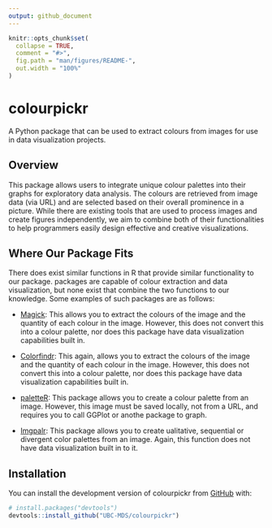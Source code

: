 ```yaml
---
output: github_document
---
```


<!-- README.md is generated from README.Rmd. Please edit that file -->

```r
knitr::opts_chunk$set(
  collapse = TRUE,
  comment = "#>",
  fig.path = "man/figures/README-",
  out.width = "100%"
)
```

<!-- badges: start -->
<!-- badges: end -->

# colourpickr
A Python package that can be used to extract colours from images for use in data visualization projects.

## Overview

This package allows users to integrate unique colour palettes into their graphs for exploratory data analysis. The colours are retrieved from image data (via URL) and are selected based on their overall prominence in a picture. While there are existing tools that are used to process images and create figures independently, we aim to combine both of their functionalities to help programmers easily design effective and creative visualizations.

## Where Our Package Fits

There does exist similar functions in R that provide similar functionality to our package. packages are capable of colour extraction and data visualization, but none exist that combine the two functions to our knowledge. Some examples of such packages are as follows:

- [Magick](https://docs.ropensci.org/magick/articles/intro.html): This allows you to extract the colours of the image and the quantity of each colour in the image. However, this does not convert this into a colour palette, nor does this package have data visualization capabilities built in.

- [Colorfindr](https://github.com/zumbov2/colorfindr):  This again, allows you to extract the colours of the image and the quantity of each colour in the image. However, this does not convert this into a colour palette, nor does this package have data visualization capabilities built in.

- [paletteR](https://github.com/AndreaCirilloAC/paletter): This package allows you to create a colour palette from an image. However, this image must be saved locally, not from a URL, and requires you to call GGPlot or anothe package to graph.

- [Imgpalr](https://github.com/leonawicz/imgpalr): This package allows you to create ualitative, sequential or divergent color palettes from an image. Again, this function does not have data visualization built in to it.

## Installation

You can install the development version of colourpickr from
[GitHub](https://github.com/) with:

``` r
# install.packages("devtools")
devtools::install_github("UBC-MDS/colourpickr")
```
